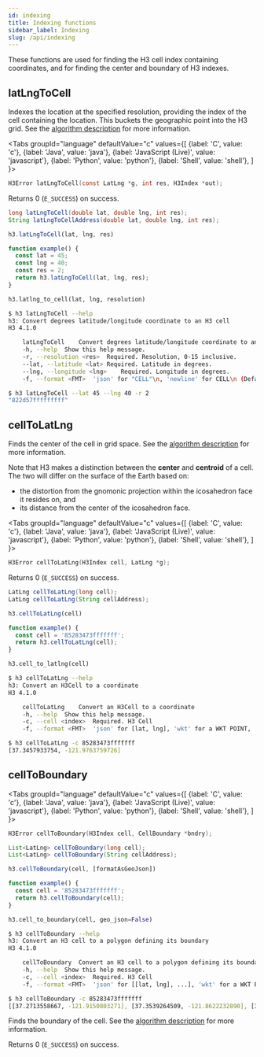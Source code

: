 ```yaml
---
id: indexing
title: Indexing functions
sidebar_label: Indexing
slug: /api/indexing
---
```



These functions are used for finding the H3 cell index containing coordinates, and for finding the center and boundary of H3 indexes.

## latLngToCell

Indexes the location at the specified resolution, providing the index of the cell containing the location. This buckets
the geographic point into the H3 grid. See the [algorithm description](../core-library/latLngToCellDesc) for more information.

<Tabs
  groupId="language"
  defaultValue="c"
  values={[
    {label: 'C', value: 'c'},
    {label: 'Java', value: 'java'},
    {label: 'JavaScript (Live)', value: 'javascript'},
    {label: 'Python', value: 'python'},
    {label: 'Shell', value: 'shell'},
  ]
}>
<TabItem value="c">

```c
H3Error latLngToCell(const LatLng *g, int res, H3Index *out);
```

Returns 0 (`E_SUCCESS`) on success.

</TabItem>
<TabItem value="java">

```java
long latLngToCell(double lat, double lng, int res);
String latLngToCellAddress(double lat, double lng, int res);
```

</TabItem>
<TabItem value="javascript">

```js
h3.latLngToCell(lat, lng, res)
```

```js live
function example() {
  const lat = 45;
  const lng = 40;
  const res = 2;
  return h3.latLngToCell(lat, lng, res);
}
```

</TabItem>
<TabItem value="python">

```py
h3.latlng_to_cell(lat, lng, resolution)
```

</TabItem>
<TabItem value="shell">

```sh
$ h3 latLngToCell --help
h3: Convert degrees latitude/longitude coordinate to an H3 cell
H3 4.1.0

	latLngToCell	Convert degrees latitude/longitude coordinate to an H3 cell
	-h, --help	Show this help message.
	-r, --resolution <res>	Required. Resolution, 0-15 inclusive.
	--lat, --latitude <lat>	Required. Latitude in degrees.
	--lng, --longitude <lng>	Required. Longitude in degrees.
	-f, --format <FMT>	'json' for "CELL"\n, 'newline' for CELL\n (Default: json)
```

```bash
$ h3 latLngToCell --lat 45 --lng 40 -r 2
"822d57fffffffff"
```

</TabItem>
</Tabs>

## cellToLatLng

Finds the center of the cell in grid space. See the
[algorithm description](../core-library/cellToLatLngDesc) for
more information.


Note that H3 makes a distinction between the **center**
and **centroid** of a cell.
The two will differ on the surface of
the Earth based on:

- the distortion from the gnomonic projection
within the icosahedron face it resides on, and
- its distance from the center of the icosahedron face.

<Tabs
  groupId="language"
  defaultValue="c"
  values={[
    {label: 'C', value: 'c'},
    {label: 'Java', value: 'java'},
    {label: 'JavaScript (Live)', value: 'javascript'},
    {label: 'Python', value: 'python'},
    {label: 'Shell', value: 'shell'},
  ]
}>
<TabItem value="c">

```c
H3Error cellToLatLng(H3Index cell, LatLng *g);
```

Returns 0 (`E_SUCCESS`) on success.

</TabItem>
<TabItem value="java">

```java
LatLng cellToLatLng(long cell);
LatLng cellToLatLng(String cellAddress);
```

</TabItem>
<TabItem value="javascript">

```js
h3.cellToLatLng(cell)
```

```js live
function example() {
  const cell = '85283473fffffff';
  return h3.cellToLatLng(cell);
}
```

</TabItem>
<TabItem value="python">

```py
h3.cell_to_latlng(cell)
```

</TabItem>
<TabItem value="shell">

```sh
$ h3 cellToLatLng --help
h3: Convert an H3Cell to a coordinate
H3 4.1.0

	cellToLatLng	Convert an H3Cell to a coordinate
	-h, --help	Show this help message.
	-c, --cell <index>	Required. H3 Cell
	-f, --format <FMT>	'json' for [lat, lng], 'wkt' for a WKT POINT, 'newline' for lat\nlng\n (Default: json)
```

```bash
$ h3 cellToLatLng -c 85283473fffffff
[37.3457933754, -121.9763759726]
```

</TabItem>
</Tabs>


## cellToBoundary

<Tabs
  groupId="language"
  defaultValue="c"
  values={[
    {label: 'C', value: 'c'},
    {label: 'Java', value: 'java'},
    {label: 'JavaScript (Live)', value: 'javascript'},
    {label: 'Python', value: 'python'},
    {label: 'Shell', value: 'shell'},
  ]
}>
<TabItem value="c">

```c
H3Error cellToBoundary(H3Index cell, CellBoundary *bndry);
```

</TabItem>
<TabItem value="java">

```java
List<LatLng> cellToBoundary(long cell);
List<LatLng> cellToBoundary(String cellAddress);
```

</TabItem>
<TabItem value="javascript">

```js
h3.cellToBoundary(cell, [formatAsGeoJson])
```

```js live
function example() {
  const cell = '85283473fffffff';
  return h3.cellToBoundary(cell);
}
```

</TabItem>
<TabItem value="python">

```py
h3.cell_to_boundary(cell, geo_json=False)
```

</TabItem>
<TabItem value="shell">

```sh
$ h3 cellToBoundary --help
h3: Convert an H3 cell to a polygon defining its boundary
H3 4.1.0

	cellToBoundary	Convert an H3 cell to a polygon defining its boundary
	-h, --help	Show this help message.
	-c, --cell <index>	Required. H3 Cell
	-f, --format <FMT>	'json' for [[lat, lng], ...], 'wkt' for a WKT POLYGON, 'newline' for lat\nlng\n... (Default: json)
```

```bash
$ h3 cellToBoundary -c 85283473fffffff
[[37.2713558667, -121.9150803271], [37.3539264509, -121.8622232890], [37.4283411861, -121.9235499963], [37.4201286777, -122.0377349643], [37.3375560844, -122.0904289290], [37.2631979746, -122.0291013092]]
```

</TabItem>
</Tabs>

Finds the boundary of the cell. See the
[algorithm description](../core-library/cellToBoundaryDesc)
for more information.


Returns 0 (`E_SUCCESS`) on success.
